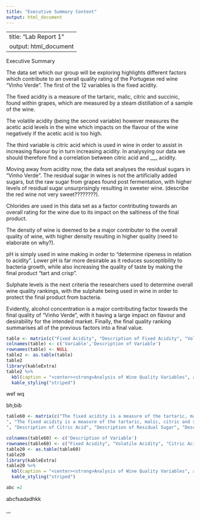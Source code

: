 ```yaml
---
title: "Executive Summary Content"
output: html_document
---
```



---
title: "Lab Report 1"
output: html_document
---

Executive Summary

The data set which our group will be exploring highlights different factors which contribute to an overall quality rating of the Portugese red wine “Vinho Verde”. The first of the 12 variables is the fixed acidity. 

The fixed acidity is a measure of the tartaric, malic, citric and succinic, found within grapes, which are measured by a steam distillation of a sample of the wine. 

The volatile acidity (being the second variable) however measures the acetic acid levels in the wine which impacts on the flavour of the wine negatively if the acetic acid is too high. 

The third variable is citric acid which is used in wine in order to assist in increasing flavour by in turn increasing acidity. In analysying our data we should therefore find a correlation between citric acid and ___ acidity. 

Moving away from acidity now, the data set analyses the residual sugars in “Vinho Verde”. The residual sugar in wines is not the artificially added sugars, but the raw sugar from grapes found post fermentation, with higher levels of residual sugar unsurprisingly resulting in sweeter wine. (describe the red wine not very sweet????????). 

Chlorides are used in this data set as a factor contributing towards an overall rating for the wine due to its impact on the saltiness of the final product. 

The density of wine is deemed to be a major contributer to the overall quality of wine, with higher density resulting in higher quality (need to elaborate on why?). 

pH is simply used in wine making in order to “determine ripeness in relation to acidity”. Lower pH is far more desirable as it reduces susceptibility to bacteria growth, while also increasing the quality of taste by making the final product “tart and crisp”. 

Sulphate levels is the next criteria the researchers used to determine overall wine quality rankings, with the sulphate being used in wine in order to protect the final product from bacteria. 

Evidently, alcohol concentration is a major contributing factor towards the final quality of “Vinho Verde”, with it having a large impact on flavour and desirability for the intended market. Finally, the final quality ranking summarises all of the previous factors into a final value. 



```r
table <- matrix(c("Fixed Acidity", "Description of Fixed Acidity", "Volatile Acidity", "Description of Volatile Acidity", "Citric Acid", "Description of Citric Acid", "Residual Sugar", "Description of Residual Sugar", "Chlorides", "Description of Chlorides", "Free Sulphur Dioxide", "Description of Free Sulphur Dioxide", "Total Sulphur Dioxide", "Description of Total Sulphur Dioxide", "Density", "Description of Density", "pH", "Description of pH", "Sulphates", "Description of Sulphates", "Alcohol", "Description of Alcohol", "Quality", "Description of Quality"), ncol=2, byrow=TRUE)
colnames(table) <- c('Variable','Description of Variable')
rownames(table) <- NULL
table2 <- as.table(table)
table2
library(kableExtra)
table2 %>% 
  kbl(caption = "<center><strong>Analysis of Wine Quality Variables", allign = "c") %>% 
  kable_styling("striped")

```
wef
wq


bh;bib


```r
table60 <- matrix(c("The fixed acidity is a measure of the tartaric, malic, citric and succinic, found within grapes, which are measured by a steam distillation of a sample of the wine. 
", "The fixed acidity is a measure of the tartaric, malic, citric and succinic, found within grapes, which are measured by a steam distillation of a sample of the wine. 
", "Description of Citric Acid", "Description of Residual Sugar", "Description of Chlorides", "Description of Free Sulphur Dioxide","Description of Total Sulphur Dioxide", "Description of Density", "Description of pH", "Description of Sulphates",  "Description of Alcohol", "Description of Quality"), ncol=1, byrow=TRUE)

colnames(table60) <- c('Description of Variable')
rownames(table60) <- c("Fixed Acidity", "Volatile Acidity", "Citric Acid", "Residual Sugar", "Chlorides", "Free Sulphur Dioxide","Total Sulphur Dioxide", "Density", "pH", "Sulphates", "Alcohol", "Quality")
table20 <- as.table(table60)
table20
library(kableExtra)
table20 %>% 
  kbl(caption = "<center><strong>Analysis of Wine Quality Variables", allign = "c") %>% 
  kable_styling("striped")
```
```r
abc =2 

```

abcfsadadhkk


,,,

